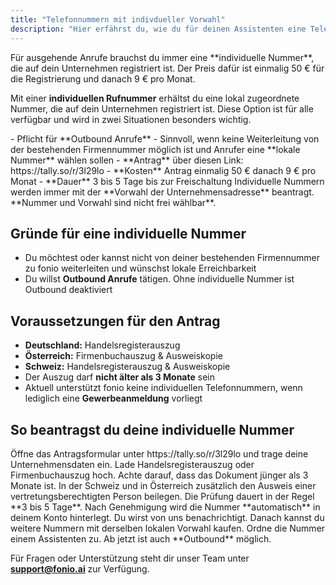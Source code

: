```yaml
---
title: "Telefonnummern mit indivdueller Vorwahl"
description: "Hier erfährst du, wie du für deinen Assistenten eine Telefonnummer mit individueller Vorwahl erhalten kannst."
---
```


<Note>
  Für ausgehende Anrufe brauchst du immer eine **individuelle Nummer**, die auf dein Unternehmen registriert ist. Der Preis dafür ist einmalig 50 € für die Registrierung und danach 9 € pro Monat.
</Note>

Mit einer **individuellen Rufnummer** erhältst du eine lokal zugeordnete Nummer, die auf dein Unternehmen registriert ist. Diese Option ist für alle verfügbar und wird in zwei Situationen besonders wichtig.

<Card title="Kurzüberblick">
  - Pflicht für **Outbound Anrufe**
  - Sinnvoll, wenn keine Weiterleitung von der bestehenden Firmennummer möglich ist und Anrufer eine **lokale Nummer** wählen sollen
  - **Antrag** über diesen Link: https://tally.so/r/3l29lo
  - **Kosten** Antrag einmalig 50 € danach 9 € pro Monat
  - **Dauer** 3 bis 5 Tage bis zur Freischaltung
</Card>

<Note>
  Individuelle Nummern werden immer mit der **Vorwahl der Unternehmensadresse** beantragt. **Nummer und Vorwahl sind nicht frei wählbar**.
</Note>

## Gründe für eine individuelle Nummer

- Du möchtest oder kannst nicht von deiner bestehenden Firmennummer zu fonio weiterleiten und wünschst lokale Erreichbarkeit
- Du willst **Outbound Anrufe** tätigen. Ohne individuelle Nummer ist Outbound deaktiviert

## Voraussetzungen für den Antrag

- **Deutschland:** Handelsregisterauszug
- **Österreich:** Firmenbuchauszug & Ausweiskopie
- **Schweiz:** Handelsregisterauszug & Ausweiskopie
- Der Auszug darf **nicht älter als 3 Monate** sein
- Aktuell unterstützt fonio keine individuellen Telefonnummern, wenn lediglich eine **Gewerbeanmeldung** vorliegt

## So beantragst du deine individuelle Nummer

<Steps>
  <Step title="Antrag starten">
    Öffne das Antragsformular unter https://tally.so/r/3l29lo und trage deine Unternehmensdaten ein.
  </Step>
  <Step title="Unterlagen hochladen">
    Lade Handelsregisterauszug oder Firmenbuchauszug hoch. Achte darauf, dass das Dokument jünger als 3 Monate ist. In der Schweiz und in Österreich zusätzlich den Ausweis einer vertretungsberechtigten Person beilegen.
  </Step>
  <Step title="Prüfung abwarten">
    Die Prüfung dauert in der Regel **3 bis 5 Tage**.
  </Step>
  <Step title="Automatische Zuweisung">
    Nach Genehmigung wird die Nummer **automatisch** in deinem Konto hinterlegt. Du wirst von uns benachrichtigt. Danach kannst du weitere Nummern mit derselben lokalen Vorwahl kaufen.
  </Step>
  <Step title="Nummer zuordnen">
    Ordne die Nummer einem Assistenten zu. Ab jetzt ist auch **Outbound** möglich.
  </Step>
</Steps>

Für Fragen oder Unterstützung steht dir unser Team unter [**support@fonio.ai**](mailto:support@fonio.ai) zur Verfügung.